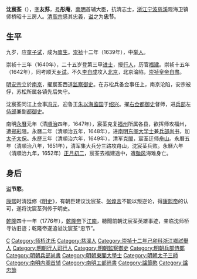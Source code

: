 '''沈宸荃'''（{{bd|1615年||1652年|catIdx=S沈}}），[[表字|字]]'''友荪'''，[[号|号]]'''彤庵'''，[[南明|南明]]首辅大臣，抗清志士，[[浙江|浙江]][[宁波|宁波]][[慈溪|慈溪]]观海卫镇师桥昭十三房人。[[清高宗|清高宗]]感其忠義，[[谥|谥]]之为'''忠节'''。

== 生平 ==
九岁，应[[童子试|童子试]]，成为[[廪生|廪生]]。[[崇祯|崇祯]]十二年（1639年），中[[举人|举人]]。

崇祯十三年（1640年），二十五岁登第三甲[[进士|进士]]，授[[行人|行人]]，历官[[福建|福建]]。崇祯十五年（1642年），同考顺天[[乡试|乡试]]。不久[[李自成|李自成]]攻入[[北京|北京]]，北京淪陷，[[崇祯皇帝|崇祯皇帝]][[自盡|自盡]]。

[[明安宗|明安宗]]立於[[南京|南京]]，擢宸荃西道[[监察御史|监察御史]]。在苏松兵备佥事任上，南京沦陷，安宗被俘，苏松所属各镇先后失守。

沈宸荃同江上佥事[[冯元|冯元]]，迎鲁王[[朱以海|朱以海]][[监国|监国]]于[[绍兴|绍兴]]。擢[[右佥都御史|右佥都御史]]督师，进[[兵部|兵部]]左[[侍郎|侍郎]]兼副[[都御史|都御史]]。

南明[[永曆_(南明)|永曆]]元年（清[[順治|順治]]四年，1647年），宸荃克复[[福州|福州]]所属各县，欲挥师攻福州，遭[[郑彩|郑彩]]阻。永曆二年（清順治五年，1648年），进[[南明|南明]][[东阁大学士|东阁大学士]]兼[[兵部尚书|兵部尚书]]，加[[太子太保|太子太保]]。永歷三年（清順治六年，1649年），清军克[[閩|閩]]，宸荃迁师[[舟山|舟山]]。永曆五年（清順治八年，1651年），清军集大兵分三路攻舟山，沈宸荃兵败。永曆六年（清順治九年，1652年）[[正月|正月]][[初二|初二]]，宸荃去福建途中，遭[[颱风|颱风]]海难身亡。

== 身后 ==
[[谥|谥]]'''节愍'''。

[[康熙|康熙]]时清廷修《[[明史|明史]]》，有朝臣建议沈宸荃、[[张煌言|张煌言]]不能以叛逆论，得[[康熙帝|康熙帝]]的认可，遂将沈宸荃列传于明史。

[[乾隆|乾隆]]四十一年（1776年），[[乾隆帝|乾隆帝]]下[[江南|江南]]，聽聞前朝沈宸荃英雄事迹，亲临沈师桥寻访旧迹；乾隆帝遂追谥沈宸荃“忠节”。

{{start box}}
{{s-off}}
{{s-before|[[張文郁_(天啓進士)|張文郁]]}}
{{s-title|[[南明|南明]][[工部尚書|工部尚書]]<br>（魯王朝廷）|1647年－1648年}}
{{s-after|[[朱永祐|朱永祐]]}}
{{end box}}

{{明朝首輔}}
{{崇禎十三年庚辰科殿試金榜}}

{{Authority control}}

{{DEFAULTSORT:Shen沈}}
[[Category:沈姓|C]]
[[Category:师桥沈氏|Category:师桥沈氏]]
[[Category:慈溪人|Category:慈溪人]]
[[Category:崇禎十二年己卯科浙江鄉試舉人|Category:崇禎十二年己卯科浙江鄉試舉人]]
[[Category:明朝行人司行人|Category:明朝行人司行人]]
[[Category:明朝監察御史|Category:明朝監察御史]]
[[Category:明朝兵部侍郎|Category:明朝兵部侍郎]]
[[Category:明朝兵部尚書|Category:明朝兵部尚書]]
[[Category:明朝東閣大學士|Category:明朝東閣大學士]]
[[Category:明朝太子三師|Category:明朝太子三師]]
[[Category:南明内阁首辅|Category:南明内阁首辅]]
[[Category:南明工部尚書|Category:南明工部尚書]]
[[Category:諡節愍|Category:諡節愍]]
[[Category:諡忠節|Category:諡忠節]]